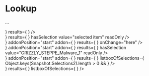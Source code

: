 



<Meta title="Lookup" component={Lookup} />

# Lookup

...

<Preview withToolbar>
  <Story name="base">
    <div style={{ height: "300px" }}>
      <Lookup
        rightInputIcon={<IconSearch className="xyz-input__icon xyz-input__icon_right" />}
        results={
          <Listbox
            id="listbox-id-1"
            snapshot={Snapshot.ObjectOptions}
            count={8}
            isOpen
          />
        }
      />
    </div>
  </Story>
</Preview>

<Preview withToolbar>
  <Story name="selection">
    <div style={{ height: "300px" }}>
      <Lookup
        rightInputIcon={<ButtonIcon className="xyz-input__icon xyz-input__icon_right" size="medium"><IconClose /></ButtonIcon>}
        results={
          <Listbox
            id="listbox-id-1"
            snapshot={Snapshot.ObjectOptions}
            count={8}
          />
        }
        hasSelection
        value="selected item"
        readOnly
      />
    </div>
  </Story>
</Preview>

<Preview withToolbar>
  <Story name="group" >
    <div style={{ height: "300px" }}>
      <LookupGroup
        rightInputIcon={<IconSearch className="xyz-input__icon xyz-input__icon_right" />}
        addonPosition="start"
        addon={
          <Switcher
              id={_.uniqueId('lookup-id-')}
              value="malware"
              addonPosition="start"
              snapshot={Snapshot.ObjectOptions}
              isOpen
          />
        }
        results={
          <Listbox
            id="listbox-id-1"
            snapshot={Snapshot.ObjectOptions}
            count={8}
          />
        }
        onChange="here"
      />
    </div>
  </Story>
</Preview>


<Preview withToolbar>
  <Story name="group selection" >
    <div style={{ height: "300px" }}>
      <LookupGroup
        rightInputIcon={<ButtonIcon className="xyz-input__icon xyz-input__icon_right" size="medium"><IconClose /></ButtonIcon>}
        addonPosition="start"
        addon={
          <Switcher
              id={_.uniqueId('lookup-id-')}
              value="malware"
              addonPosition="start"
              snapshot={Snapshot.ObjectOptions}
          />
        }
        results={
          <Listbox
            id="listbox-id-1"
            snapshot={Snapshot.ObjectOptions}
            count={8}
          />
        }
        hasSelection
        value="GRIZZLY_STEPPE_Malware_1"
        readOnly
      />
    </div>
  </Story>
</Preview>


<Preview withToolbar>
  <Story name="selections" >
    <div style={{ height: "300px" }}>
      <LookupGroup
        rightInputIcon={<IconSearch className="xyz-input__icon xyz-input__icon_right" />}
        addonPosition="start"
        addon={
          <Switcher
              id={_.uniqueId('lookup-id-')}
              value="malware"
              addonPosition="start"
              snapshot={Snapshot.ObjectOptions}
          />
        }
        results={
          <Listbox
            id="listbox-id-1"
            snapshot={Snapshot.ObjectOptions}
            count={8}
          />
        }
        listboxOfSelections={
          Object.keys(Snapshot.Selections2).length > 0 &&
          <Selections withAddon snapshot={Snapshot.Selections2} count={3} />
        }
      />
    </div>
  </Story>
</Preview>


<Preview withToolbar>
  <Story name="selections2" >
    <div style={{ height: "300px" }}>
      <LookupGroup
        rightInputIcon={<IconSearch className="xyz-input__icon xyz-input__icon_right" />}
        results={
          <Listbox
            id="listbox-id-1"
            snapshot={Snapshot.ObjectOptions}
            count={8}
          />
        }
        listboxOfSelections={
          <Selections snapshot={Snapshot.Selections} count={3} />
        }
      />
    </div>
  </Story>
</Preview>

